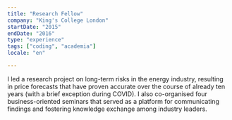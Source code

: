 ```yaml
---
title: "Research Fellow"
company: "King's College London"
startDate: "2015"
endDate: "2016"
type: "experience"
tags: ["coding", "academia"]
locale: "en"

---
```


I led a research project on long-term risks in the energy industry, resulting in price forecasts that have proven accurate over the course of already ten years (with a brief exception during COVID). I also co-organised four business-oriented seminars that served as a platform for communicating findings and fostering knowledge exchange among industry leaders.
